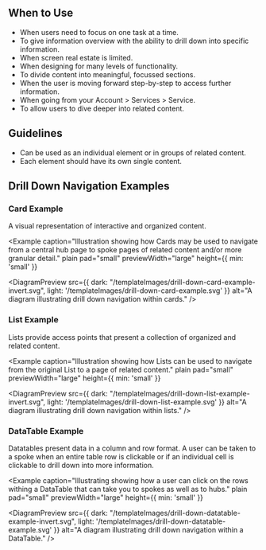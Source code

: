 
## When to Use
- When users need to focus on one task at a time.
- To give information overview with the ability to drill down into specific information.
- When screen real estate is limited.
- When designing for many levels of functionality.
- To divide content into meaningful, focussed sections.
- When the user is moving forward step-by-step to access further information.
- When going from your Account > Services > Service.
- To allow users to dive deeper into related content.

## Guidelines
- Can be used as an individual element or in groups of related content.
- Each element should have its own single content.

## Drill Down Navigation Examples

### Card Example
A visual representation of interactive and organized content.

<Example 
  caption="Illustration showing how Cards may be used to navigate from a central hub page to spoke pages of related content and/or more granular detail." 
  plain 
  pad="small" 
  previewWidth="large" 
  height={{ min: 'small' }}
>
  <DiagramPreview 
    src={{
      dark: "/templateImages/drill-down-card-example-invert.svg", 
      light: '/templateImages/drill-down-card-example.svg'
    }} 
    alt="A diagram illustrating drill down navigation within cards." 
  />
</Example>

<Example plain>
  <DrillDownCardExample />
</Example>

### List Example
Lists provide access points that present a collection of organized and related content.

<Example 
  caption="Illustration showing how Lists can be used to navigate from the original List to a page of related content." 
  plain 
  pad="small" 
  previewWidth="large" 
  height={{ min: 'small' }}
>
  <DiagramPreview 
    src={{
      dark: "/templateImages/drill-down-list-example-invert.svg", 
      light: '/templateImages/drill-down-list-example.svg'
    }} 
    alt="A diagram illustrating drill down navigation within lists." />
</Example>

<Example plain>
  <DrillDownListExample />
</Example>

### DataTable Example
Datatables present data in a column and row format. A user can be taken to a spoke when an entire table row is clickable or if an individual cell is clickable to drill down into more information.

<Example 
  caption="Illustrating showing how a user can click on the rows withing a DataTable that can take you to spokes as well as to hubs." 
  plain 
  pad="small" 
  previewWidth="large" 
  height={{ min: 'small' }}
>
  <DiagramPreview 
    src={{
      dark: "/templateImages/drill-down-datatable-example-invert.svg",
      light: '/templateImages/drill-down-datatable-example.svg'
      }} 
      alt="A diagram illustrating drill down navigation within a DataTable." />
</Example>

<Example plain>
  <DrillDownDataTableExample />
</Example>